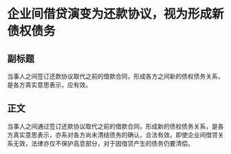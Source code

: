 # 企业间借贷演变为还款协议，视为形成新债权债务
## 副标题
当事人之间签订还款协议取代之前的借款合同，形成各方之间新的债权债务关系，是各方真实意思表示，应有效。
## 正文
当事人之间通过签订还款协议取代之前的借款合同，形成新的债权债务关系，是各方真实意思表示，亦系对各方尚未清结债务的确认，合法有效。即使企业间借贷关系无效，法律亦仅不保护高息部分，对于因借贷产生的债务仍要清偿。